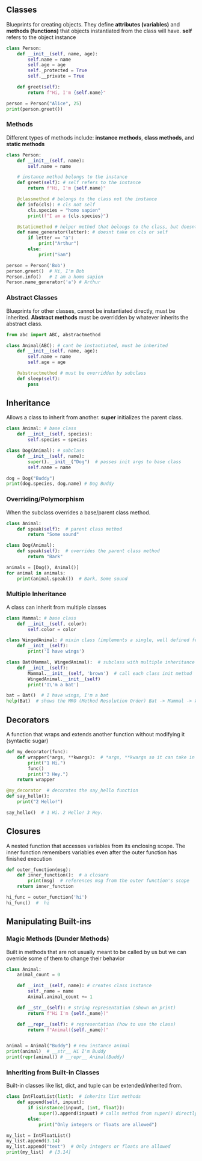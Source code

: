 ## Classes

Blueprints for creating objects. They define **attributes (variables)** and **methods (functions)** that objects instantiated from the class will have. **self** refers to the object instance

```python
class Person:
    def __init__(self, name, age):
        self.name = name
        self.age = age
        self._protected = True
        self.__private = True

    def greet(self):
        return f"Hi, I'm {self.name}"

person = Person("Alice", 25)
print(person.greet())
```

### Methods

Different types of methods include: **instance methods**, **class methods**, and **static methods**

```python
class Person:
    def __init__(self, name):
        self.name = name

    # instance method belongs to the instance
    def greet(self): # self refers to the instance
        return f"Hi, I'm {self.name}"

    @classmethod # belongs to the class not the instance
    def info(cls): # cls not self
        cls.species = "homo sapien"
        print(f"I am a {cls.species}")

    @staticmethod # helper method that belongs to the class, but doesnt use attributes
    def name_generator(letter): # doesnt take on cls or self
        if letter == "a":
            print("Arthur")
        else:
            print("Sam")

person = Person('Bob')
person.greet()  # Hi, I'm Bob
Person.info()   # I am a homo sapien
Person.name_generator('a') # Arthur
```

### Abstract Classes

Blueprints for other classes, cannot be instantiated directly, must be inherited. **Abstract methods** must be overridden by whatever inherits the abstract class.

```python
from abc import ABC, abstractmethod

class Animal(ABC): # cant be instantiated, must be inherited
    def __init__(self, name, age):
        self.name = name
        self.age = age

    @abstractmethod # must be overridden by subclass
    def sleep(self):
        pass
```

## Inheritance

Allows a class to inherit from another. **super** initializes the parent class.

```python
class Animal: # base class
    def __init__(self, species):
        self.species = species

class Dog(Animal): # subclass
    def __init__(self, name):
        super().__init__("Dog")  # passes init args to base class
        self.name = name

dog = Dog("Buddy")
print(dog.species, dog.name) # Dog Buddy
```

### Overriding/Polymorphism

When the subclass overrides a base/parent class method.

```python
class Animal:
    def speak(self):  # parent class method
        return "Some sound"

class Dog(Animal):
    def speak(self):  # overrides the parent class method
        return "Bark"

animals = [Dog(), Animal()]
for animal in animals:
    print(animal.speak())  # Bark, Some sound
```

### Multiple Inheritance

A class can inherit from multiple classes

```python
class Mammal: # base class
    def __init__(self, color):
        self.color = color

class WingedAnimal: # mixin class (implements a single, well defined feature)
    def __init__(self):
        print('I have wings')

class Bat(Mammal, WingedAnimal):  # subclass with multiple inheritance
    def __init__(self):
        Mammal.__init__(self, 'brown')  # call each class init method
        WingedAnimal.__init__(self)
        print('I\'m a bat')

bat = Bat()  # I have wings, I'm a bat
help(Bat)  # shows the MRO (Method Resolution Order) Bat -> Mammal -> WingedAnimal -> object
```

## Decorators

A function that wraps and extends another function without modifying it (syntactic sugar)

```python
def my_decorator(func):
    def wrapper(*args, **kwargs):  # *args, **kwargs so it can take in any args
        print("1 Hi.")
        func()
        print("3 Hey.")
    return wrapper

@my_decorator  # decorates the say_hello function
def say_hello():
    print("2 Hello!")

say_hello()  # 1 Hi. 2 Hello! 3 Hey.
```

## Closures

A nested function that accesses variables from its enclosing scope. The inner function remembers variables even after the outer function has finished execution

```python
def outer_function(msg):
    def inner_function():  # a closure
        print(msg)  # references msg from the outer function's scope
    return inner_function

hi_func = outer_function('hi')
hi_func()  #  hi
```

## Manipulating Built-ins

### Magic Methods (Dunder Methods)

Built in methods that are not usually meant to be called by us but we can override some of them to change their behavior

```python
class Animal:
    animal_count = 0

    def __init__(self, name): # creates class instance
        self._name = name
        Animal.animal_count += 1

    def __str__(self): # string representation (shown on print)
        return f"Hi I'm {self._name})"

    def __repr__(self): # representation (how to use the class)
        return f"Animal({self._name})"


animal = Animal("Buddy") # new instance animal
print(animal)  # __str__ Hi I'm Buddy
print(repr(animal)) # __repr__ Animal(Buddy)
```

### Inheriting from Built-in Classes

Built-in classes like list, dict, and tuple can be extended/inherited from.

```python
class IntFloatList(list):  # inherits list methods
    def append(self, inpuut):
        if isinstance(inpuut, (int, float)):
            super().append(inpuut) # calls method from super() directly
        else:
            print("Only integers or floats are allowed")

my_list = IntFloatList()
my_list.append(3.14)
my_list.append("text")  # Only integers or floats are allowed
print(my_list)  # [3.14]
```

